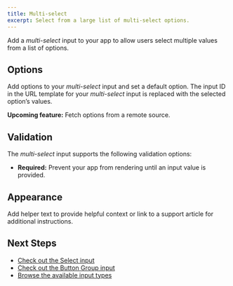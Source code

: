```yaml
---
title: Multi-select
excerpt: Select from a large list of multi-select options.
---
```


Add a _multi-select_ input to your app to allow users select multiple values from a list of options.

## Options

Add options to your _multi-select_ input and set a default option. The input ID in the URL template for your _multi-select_ input is replaced with the selected option’s values.

<Callout>**Upcoming feature:** Fetch options from a remote source.</Callout>

## Validation

The _multi-select_ input supports the following validation options:

- **Required:** Prevent your app from rendering until an input value is provided.

## Appearance

Add helper text to provide helpful context or link to a support article for additional instructions.

## Next Steps

- [Check out the Select input](/docs/inputs/select)
- [Check out the Button Group input](/docs/inputs/button-group)
- [Browse the available input types](/docs/inputs)
